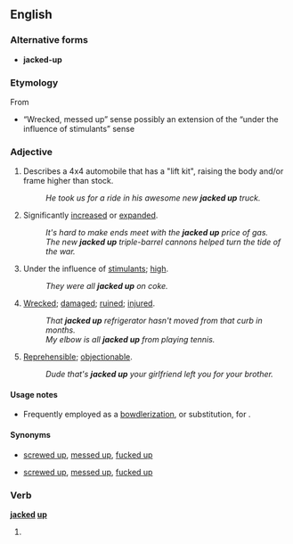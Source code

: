 ==English==

===Alternative forms===
* '''jacked-up'''

===Etymology===
From {{term|jack||raise with a jack}}
* “Wrecked, messed up” sense possibly an extension of the “under the influence of stimulants” sense

===Adjective===
{{en-adj}}

# {{slang|automotive}} Describes a 4x4 automobile that has a "lift kit", raising the body and/or frame higher than stock.
#: ''He took us for a ride in his awesome new '''jacked up''' truck.''
# {{informal}} Significantly [[increased]] or [[expanded]].
#: ''It's hard to make ends meet with the '''jacked up''' price of gas.''
#: ''The new '''jacked up''' triple-barrel cannons helped turn the tide of the war.''
# {{slang}} Under the influence of [[stimulant]]s; [[high]].
#: ''They were all '''jacked up''' on coke.''
# {{slang}} [[wrecked|Wrecked]]; [[damaged]]; [[ruined]]; [[injured]].
#: ''That '''jacked up''' refrigerator hasn't moved from that curb in months.''
#: ''My elbow is all '''jacked up''' from playing tennis.''
# {{slang}} [[reprehensible|Reprehensible]]; [[objectionable]].
#: ''Dude that's '''jacked up''' your girlfriend left you for your brother.''

====Usage notes====
* Frequently employed as a [[bowdlerization]], or substitution, for {{term|fucked up}}.

====Synonyms====
* {{sense|wrecked, damaged}} [[screwed up]], [[messed up]], [[fucked up]]
* {{sense|reprehensible, objectionable}} [[screwed up]], [[messed up]], [[fucked up]]

===Verb===
'''[[jacked]] [[up]]'''

# {{past of|jack up}}